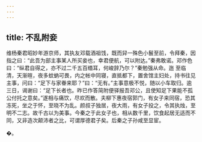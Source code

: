 ```yaml
---
---
---
```

title: 不乱附妾
---




维杨秦君昭妙年游京师，其执友邓载酒祖饯，既而舁一殊色小鬟至前，令拜秦，因指之曰：“此吾为部主事某人所买妾也，幸君便航，可以附达。”秦弗敢诺。邓作色曰：“纵君自得之，亦不过二千五百缗耳，何峻辞乃尔？”秦勉强从命。迤 至临清，天渐暄，夜多蚊蚋可畏，内之帐中同寝，直抵都下，置舍馆主妇处，持书往见主事，问曰：“足下与家眷来耶？”曰：“无有。”主事意极不悦，随以小车取归。逾三日，谒谢曰：“足下长者也。昨已作答简附便驿报吾邓公，且使知足下果能不孤公付托之意矣。”遂相与痛饮，尽欢而散。夫柳下惠夜宿郭门，有女子来同宿，恐其冻死，坐之于怀，至晓不为乱。颜叔子独居，夜大雨，有女子投之，令其执烛，至明不二志。故千古以为美事。今秦之于此女子也，相从数千里，饮食起居无适而不同，又非造次颠沛者之比，可谓厚德君子矣。后秦之子孙咸至显宦。

�。